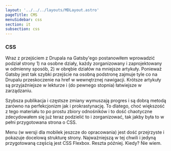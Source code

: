 ```yaml
---
layout: '../../../layouts/MDLayout.astro'
pageTitle: CMS
menuSidebar: css
section: it
subsection: css
---
```


### CSS

Wraz z przejściem z Drupala na Gatsby'ego postanowiłem wprowadzić podział strony 1) na osobne działy, każdy zorganizowany i zaprojektowany w odmienny sposób, 2) w obrębie działów na mniejsze artykuły. Ponieważ Gatsby jest tak szybki przejście na osobną podstronę zajmuje tyle co na Drupalu przeskoczenie na href w wewnętrznej nawigacji. Krótsze artykuły są przyjaźniejsze w lekturze i (do pewnego stopnia) łatwiejsze w zarządzaniu.

Szybsza publikacja i częstsze zmiany wymuszają progres i są dobrą metodą zarówno na perfekcjonizm jak i prokrastynację. To dlatego, choć większość z tego materiału to po prostu zbiory odnośników i to dość chaotyczne zdecydowałem się już teraz podzielić to i zorganizować, tak jakby była to w pełni przygotowana strona o CSS.

Menu (w wersji dla mobilek jeszcze do opracowania) jest dość przejrzyste i pokazuje docelową strukturę strony. Najważniejszą w tej chwili i jedyną przygotowaną częścią jest CSS Flexbox. Reszta później. Kiedy? Nie wiem.
